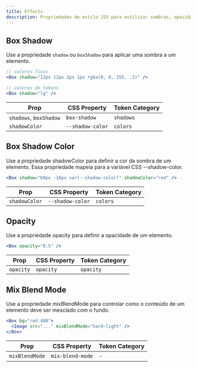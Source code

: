 ```yaml
---
title: Effects
description: Propriedades de estilo JSX para estilizar sombras, opacidade e mais
---
```


## Box Shadow

Use a propriedade `shadow` ou `boxShadow` para aplicar uma sombra a um elemento.

```jsx
// valores fixos
<Box shadow="12px 12px 2px 1px rgba(0, 0, 255, .2)" />

// valores de tokens
<Box shadow="lg" />
```

| Prop                   | CSS Property     | Token Category |
| ---------------------- | ---------------- | -------------- |
| `shadows`, `boxShadow` | `box-shadow`     | `shadows`      |
| `shadowColor`          | `--shadow-color` | `colors`       |

## Box Shadow Color

Use a propriedade shadowColor para definir a cor da sombra de um elemento. Essa propriedade mapeia para a variável CSS --shadow-color.

```jsx
<Box shadow="60px -16px var(--shadow-color)" shadowColor="red" />
```

| Prop          | CSS Property     | Token Category |
| ------------- | ---------------- | -------------- |
| `shadowColor` | `--shadow-color` | `colors`       |

## Opacity

Use a propriedade opacity para definir a opacidade de um elemento.

```jsx
<Box opacity="0.5" />
```

| Prop      | CSS Property | Token Category |
| --------- | ------------ | -------------- |
| `opacity` | `opacity`    | `opacity`      |

## Mix Blend Mode

Use a propriedade mixBlendMode para controlar como o conteúdo de um elemento deve ser mesclado com o fundo.

```jsx
<Box bg="red.400">
  <Image src="..." mixBlendMode="hard-light" />
</Box>
```

| Prop           | CSS Property     | Token Category |
| -------------- | ---------------- | -------------- |
| `mixBlendMode` | `mix-blend-mode` | -              |
